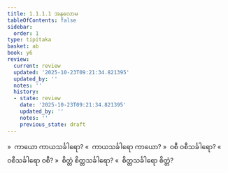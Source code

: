 ```yaml
---
title: 1.1.1.1 အနုလောမ
tableOfContents: false
sidebar:
  order: 1
type: tipitaka
basket: ab
book: y6
review:
  current: review
  updated: '2025-10-23T09:21:34.821395'
  updated_by: ''
  notes: ''
  history:
  - state: review
    date: '2025-10-23T09:21:34.821395'
    updated_by: ''
    notes: ''
    previous_state: draft
---
```



<ReviewStatus review={frontmatter.review} showDetails={true} />

<HypothesisAnnotation frontmatter={frontmatter} />

<DynamicBreadcrumb />

<Division number="2" book="y6" e="ch" v="34" p="1">

<Paragraph number="3" book="y6">
»  ကာယော ကာယသင်္ခါရော?
</Paragraph>

<Paragraph number="4" book="y6">
«  ကာယသင်္ခါရော ကာယော?
</Paragraph>

<Paragraph number="5" book="y6">
»  ဝစီ ဝစီသင်္ခါရော?
</Paragraph>

<Paragraph number="6" book="y6">
«  ဝစီသင်္ခါရော ဝစီ?
</Paragraph>

<Paragraph number="7" book="y6">
»  စိတ္တံ စိတ္တသင်္ခါရော?
</Paragraph>

<Paragraph number="8" book="y6">
«  စိတ္တသင်္ခါရော စိတ္တံ?
</Paragraph>
</Division>